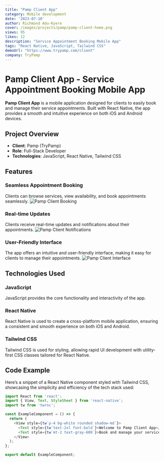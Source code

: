 ```yaml
---
title: "Pamp Client App"
category: Mobile development
date: '2023-07-10'
author: Richmond Adu-Kyere
cover: /images/projects/pamp/pamp-client-home.png
views: 95
likes: 12
description: "Service Appointment Booking Mobile App"
tags: "React Native, JavaScript, Tailwind CSS"
demoUrl: "https://www.trypamp.com/client"
company: TryPamp
---
```


# Pamp Client App - Service Appointment Booking Mobile App

**Pamp Client App** is a mobile application designed for clients to easily book and manage their service appointments. Built with React Native, the app provides a smooth and intuitive experience on both iOS and Android devices.

## Project Overview

- **Client**: Pamp (TryPamp)
- **Role**: Full-Stack Developer
- **Technologies**: JavaScript, React Native, Tailwind CSS

## Features

### Seamless Appointment Booking
Clients can browse services, view availability, and book appointments seamlessly.
![Pamp Client Booking](/images/projects/pamp/client-booking.png)

### Real-time Updates
Clients receive real-time updates and notifications about their appointments.
![Pamp Client Notifications](/images/projects/pamp/client-notifications.png)

### User-Friendly Interface
The app offers an intuitive and user-friendly interface, making it easy for clients to manage their appointments.
![Pamp Client Interface](/images/projects/pamp/client-interface.png)

## Technologies Used

### JavaScript
JavaScript provides the core functionality and interactivity of the app.

### React Native
React Native is used to create a cross-platform mobile application, ensuring a consistent and smooth experience on both iOS and Android.

### Tailwind CSS
Tailwind CSS is used for styling, allowing rapid UI development with utility-first CSS classes tailored for React Native.

## Code Example

Here’s a snippet of a React Native component styled with Tailwind CSS, showcasing the simplicity and efficiency of the tech stack used:

```javascript
import React from 'react';
import { View, Text, StyleSheet } from 'react-native';
import tw from 'twrnc';

const ExampleComponent = () => {
  return (
    <View style={tw`p-4 bg-white rounded shadow-md`}>
      <Text style={tw`text-2xl font-bold`}>Welcome to Pamp Client App</Text>
      <Text style={tw`mt-2 text-gray-600`}>Book and manage your service appointments with ease.</Text>
    </View>
  );
};

export default ExampleComponent;
